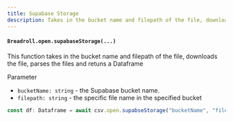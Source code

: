 ```yaml
---
title: Supabase Storage
description: Takes in the bucket name and filepath of the file, downloads the file, parses the files and retuns a Dataframe
---
```


#### `Breadroll.open.supabaseStorage(...)`

This function takes in the bucket name and filepath of the file, downloads the file, parses the files and retuns a Dataframe

Parameter

- `bucketName: string` - the Supabase bucket name.
- `filepath: string` - the specific file name in the specified bucket

```typescript
const df: Dataframe = await csv.open.supabseStorage("bucketName", "filepath");
```
